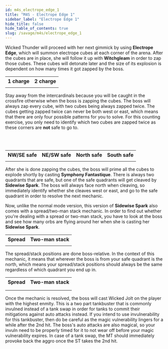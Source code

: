 ```yaml
---
id: m4s_electrope_edge_1
title: "M4S - Electrope Edge 1"
sidebar_label: "Electrope Edge 1"
hide_title: false
hide_table_of_contents: true
slug: /savage/m4s/electrope_edge_1
---
```


Wicked Thunder will proceed with her next gimmick by using <strong>Electrope Edge</strong>, which will summon electrope cubes at each corner of the arena. After the cubes are in place, she will follow it up with <strong>Witchgleam</strong> in order to zap those cubes. These cubes will detonate later and the size of its explosion is dependent on how many times it got zapped by the boss.

<table width='60%'>
    <tr>
        <th>1 charge</th>
        <th>2 charge</th>
    </tr>
    <tr>
        <td><KittenAsset path='m4s/electrope_edge_1_one_charge_example.png' /></td>
        <td><KittenAsset path='m4s/electrope_edge_1_two_charge_example.png' /></td>
    </tr>
</table>

Stay away from the intercardinals because you will be caught in the crossfire otherwise when the boss is zapping the cubes. The boss will always zap every cube, with two cubes being always zapped twice. The cubes getting zapped twice can never be both west or east, which means that there are only four possible patterns for you to solve. For this counting exercise, you only need to identify which two cubes are zapped twice as these corners are <b>not</b> safe to go to.

<KittenAsset path='m4s/electrope_edge_1_witchgleam.gif' />
<br /><br />

<table>
    <tr>
        <th>NW/SE safe</th>
        <th>NE/SW safe</th>
        <th>North safe</th>
        <th>South safe</th>
    </tr>
    <tr>
        <td><KittenAsset path='m4s/electrope_edge_1_northwest_southeast_safe_example.png' /></td>
        <td><KittenAsset path='m4s/electrope_edge_1_northeast_southwest_safe_example.png' /></td>
        <td><KittenAsset path='m4s/electrope_edge_1_north_safe_example.png' /></td>
        <td><KittenAsset path='m4s/electrope_edge_1_south_safe_example.png' /></td>
    </tr>
</table>

After she is done zapping the cubes, the boss will prime all the cubes to explode shortly by casting <strong>Symphony Fantastique</strong>. There is always two quadrants that are safe, but one of the safe quadrants will get cleaved by <strong>Sidewise Spark</strong>. The boss will always face north when cleaving, so immediately identify whether she cleaves west or east, and go to the safe quadrant in order to resolve the next mechanic.

Now, unlike the normal mode version, this version of <strong>Sidewise Spark</strong> also comes with a spread/two-man stack mechanic. In order to find out whether you're dealing with a spread or two-man stack, you have to look at the boss and see how many orbs are flying around her when she is casting her <strong>Sidewise Spark</strong>.

<table width='50%'>
    <tr>
        <th>Spread</th>
        <th>Two-man stack</th>
    </tr>
    <tr>
        <td><KittenAsset path='m4s/electrope_edge_1_spread.png' /></td>
        <td><KittenAsset path='m4s/electrope_edge_1_stack.png' /></td>
    </tr>
</table>

The spread/stack positions are done boss-relative. In the context of this mechanic, it means that wherever the boss is from your safe quadrant is the north, which means your spread/stack positions should always be the same regardless of which quadrant you end up in.

<table width='70%'>
    <tr>
        <th>Spread</th>
        <th>Two-man stack</th>
    </tr>
    <tr>
        <td><KittenAsset path='m4s/electrope_edge_1_spread_position.png' /></td>
        <td><KittenAsset path='m4s/electrope_edge_1_stack_position.png' /></td>
    </tr>
    <tr>
        <td><KittenAsset path='m4s/electrope_edge_1_spread.gif' /></td>
        <td><KittenAsset path='m4s/electrope_edge_1_stack.gif' /></td>
    </tr>
</table>

Once the mechanic is resolved, the boss will cast <Tankbuster>Wicked Jolt</Tankbuster> on the player with the highest enmity. This is a two part tankbuster that is commonly invulned instead of a tank swap in order for tanks to commit their mitigations against auto attacks instead. If you intend to use invulnerability for this tankbuster, then do be careful as the magic vulnerability lingers for a while after the 2nd hit. The boss's auto attacks are also magical, so your invuln need to be properly timed for it to not wear off before your magic vulnerability expires. In case of a tank swap, the MT should immediately provoke back the aggro once the ST takes the 2nd hit.

<KittenAsset path='m4s/wicked_jolt.gif' />